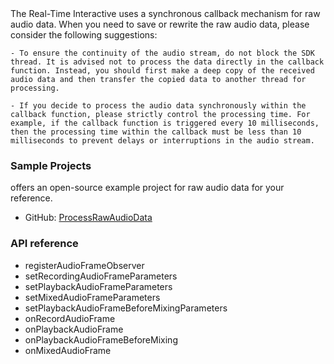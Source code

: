 <PlatformWrapper platform="windows">

<Admonition title="PRECATION" type="caution">
The <Vg k="COMPANY" /> Real-Time Interactive  <Vpd k="SDK"/> uses a synchronous callback mechanism for raw audio data. When you need to save or rewrite the raw audio data, please consider the following suggestions:

    - To ensure the continuity of the audio stream, do not block the SDK thread. It is advised not to process the data directly in the callback function. Instead, you should first make a deep copy of the received audio data and then transfer the copied data to another thread for processing.

    - If you decide to process the audio data synchronously within the callback function, please strictly control the processing time. For example, if the callback function is triggered every 10 milliseconds, then the processing time within the callback must be less than 10 milliseconds to prevent delays or interruptions in the audio stream.
</Admonition>

### Sample Projects

<Vg k="COMPANY" /> offers an open-source example project for raw audio data for your reference.

* GitHub: [ProcessRawAudioData](https://gitee.com/agoraio-community/API-Examples/tree/main/windows/APIExample/APIExample/Advanced/OriginalAudio)

### API reference

- <Link to="{{global.API_REF_CPP_ROOT}}/class_imediaengine.html#api_imediaengine_registeraudioframeobserver">registerAudioFrameObserver</Link>
- <Link to="{{global.API_REF_CPP_ROOT}}/class_irtcengine.html#api_irtcengine_setrecordingaudioframeparameters">setRecordingAudioFrameParameters</Link>
- <Link to="{{global.API_REF_CPP_ROOT}}/class_irtcengine.html#api_irtcengine_setplaybackaudioframeparameters">setPlaybackAudioFrameParameters</Link>
- <Link to="{{global.API_REF_CPP_ROOT}}/class_irtcengine.html#api_irtcengine_setmixedaudioframeparameters">setMixedAudioFrameParameters</Link>
- <Link to="{{global.API_REF_CPP_ROOT}}/class_irtcengine.html#api_irtcengine_setplaybackaudioframebeforemixingparameters">setPlaybackAudioFrameBeforeMixingParameters</Link>
- <Link to="{{global.API_REF_CPP_ROOT}}/class_iaudioframeobserverbase.html#callback_iaudioframeobserverbase_onrecordaudioframe">onRecordAudioFrame</Link>
- <Link to="{{global.API_REF_CPP_ROOT}}/class_iaudioframeobserverbase.html#callback_iaudioframeobserverbase_onplaybackaudioframe">onPlaybackAudioFrame</Link>
- <Link to="{{global.API_REF_CPP_ROOT}}/callback_iaudioframeobserver_onplaybackaudioframebeforemixing.html">onPlaybackAudioFrameBeforeMixing</Link>
- <Link to="{{global.API_REF_CPP_ROOT}}/class_iaudioframeobserverbase.html#callback_iaudioframeobserverbase_onmixedaudioframe">onMixedAudioFrame</Link>

</PlatformWrapper>